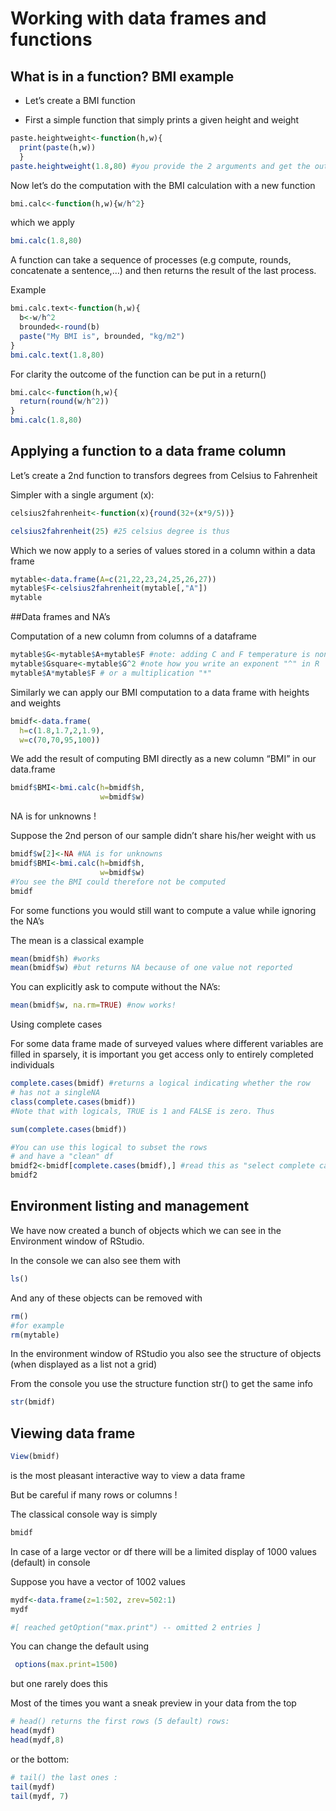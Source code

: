 # Working with data frames and functions

## What is in a function? BMI example

-   Let's create a BMI function

-   First a simple function that simply prints a given height and weight

```r
paste.heightweight<-function(h,w){
  print(paste(h,w))
  }
paste.heightweight(1.8,80) #you provide the 2 arguments and get the output
```

Now let's do the computation with the BMI calculation with a new function

```r
bmi.calc<-function(h,w){w/h^2}
```

which we apply

```r
bmi.calc(1.8,80)
```

A function can take a sequence of processes (e.g compute, rounds, concatenate a sentence,...) and then returns the result of the last process.

Example

```r
bmi.calc.text<-function(h,w){
  b<-w/h^2
  brounded<-round(b)
  paste("My BMI is", brounded, "kg/m2")
}
bmi.calc.text(1.8,80)
```

For clarity the outcome of the function can be put in a return()

```r
bmi.calc<-function(h,w){
  return(round(w/h^2))
}
bmi.calc(1.8,80)
```

## Applying a function to a data frame column

Let's create a 2nd function to transfors degrees from Celsius to Fahrenheit

Simpler with a single argument (x):

```r
celsius2fahrenheit<-function(x){round(32+(x*9/5))}

celsius2fahrenheit(25) #25 celsius degree is thus 
```

Which we now apply to a series of values stored in a column within a data frame

```r
mytable<-data.frame(A=c(21,22,23,24,25,26,27))
mytable$F<-celsius2fahrenheit(mytable[,"A"])
mytable
```

##Data frames and NA's

Computation of a new column from columns of a dataframe

```r
mytable$G<-mytable$A+mytable$F #note: adding C and F temperature is nonsensical though
mytable$Gsquare<-mytable$G^2 #note how you write an exponent "^" in R
mytable$A*mytable$F # or a multiplication "*"
```

Similarly we can apply our BMI computation to a data frame with heights and weights

```r
bmidf<-data.frame(
  h=c(1.8,1.7,2,1.9),
  w=c(70,70,95,100))
```

We add the result of computing BMI directly as a new column "BMI" in our data.frame

```r
bmidf$BMI<-bmi.calc(h=bmidf$h,
                    w=bmidf$w)
```

NA is for unknowns !

Suppose the 2nd person of our sample didn't share his/her weight with us

```r
bmidf$w[2]<-NA #NA is for unknowns
bmidf$BMI<-bmi.calc(h=bmidf$h,
                    w=bmidf$w)
#You see the BMI could therefore not be computed
bmidf
```

For some functions you would still want to compute a value while ignoring the NA's

The mean is a classical example

```r
mean(bmidf$h) #works
mean(bmidf$w) #but returns NA because of one value not reported
```

You can explicitly ask to compute without the NA's:

```r
mean(bmidf$w, na.rm=TRUE) #now works!
```

Using complete cases

For some data frame made of surveyed values where different variables are filled in sparsely, it is important you get access only to entirely completed individuals

```r
complete.cases(bmidf) #returns a logical indicating whether the row 
# has not a singleNA
class(complete.cases(bmidf))
#Note that with logicals, TRUE is 1 and FALSE is zero. Thus

sum(complete.cases(bmidf))

#You can use this logical to subset the rows
# and have a "clean" df
bmidf2<-bmidf[complete.cases(bmidf),] #read this as "select complete cases rows with all columns
bmidf2
```

## Environment listing and management

We have now created a bunch of objects which we can see in the Environment window of RStudio.

In the console we can also see them with

```r
ls()
```

And any of these objects can be removed with

```r
rm()
#for example
rm(mytable)
```

In the environment window of RStudio you also see the structure of objects (when displayed as a list not a grid)

From the console you use the structure function str() to get the same info

```r
str(bmidf)
```


## Viewing data frame

```r
View(bmidf)
```

is the most pleasant interactive way to view a data frame

But be careful if many rows or columns !

The classical console way is simply

```r
bmidf
```

In case of a large vector or df there will be a limited display of 1000 values (default) in console

Suppose you have a vector of 1002 values

```r
mydf<-data.frame(z=1:502, zrev=502:1)
mydf
```

```r
#[ reached getOption("max.print") -- omitted 2 entries ]
```

You can change the default using

```r
 options(max.print=1500)
```

but one rarely does this

Most of the times you want a sneak preview in your data from the top

```r
# head() returns the first rows (5 default) rows:
head(mydf)
head(mydf,8)
```

or the bottom:

```r
# tail() the last ones :
tail(mydf)
tail(mydf, 7)
```